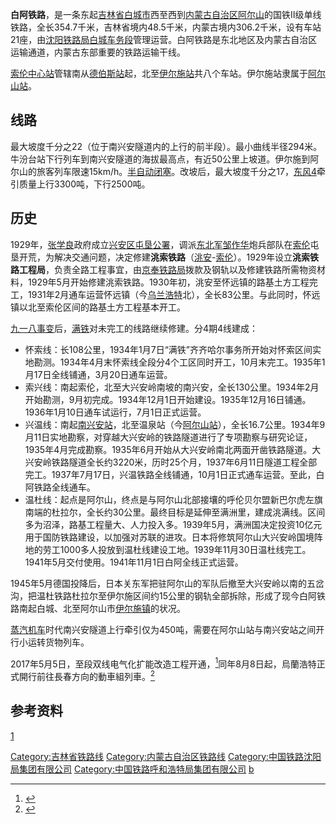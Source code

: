 {{Infobox rail system-route
|rail_name=白阿铁路
|other_name=
|name_bgcolor=
|min_width=
|box_width=
|style=
|banner_color=blue
|sec_banner_color=
|third_banner_color=
|logo_filename=
|logo_width=
|logo_bgcolor=
|logo_alt=
|logo_note=
|image=
|imageSize=
|caption=
|code_name=
|locale={{CHN}}[[吉林省|吉林省]]、[[内蒙古自治区|内蒙古自治区]]
|service_type=[[货物列车|货运]]为主、兼顾[[旅客列车|客运]]
|status=营运中
|network=
|stations=38
|start=[[白城站|白城站]]、[[伊尔灺站|伊尔灺站]]
|lines=
|main_route=
|secondary_route=
|branch_route=
|standard=国铁I级
|character=
|other_systems=
|main_stations=[[白城站|白城站]]、[[乌兰浩特站|乌兰浩特站]]、[[阿尔山站|阿尔山站]]
|constructor=
|system_length=354.7 km
|length_in_operation=
|total_length=
|tracklength=
|track=2（[[雙线铁路|雙线铁路]]）
|average_station_distance=
|max_speed=160km/h
|orbital_plane=
|track_gauge={{standard gauge}}（[[标准轨|标准轨]]）
|distance_between_mainlines=
|min_radius=294 m
|max_grade=22‰
|elevation=
|control=
|block_signal=
|engine=接觸網供電：50Hz 25kV 白城至烏蘭浩特段<br>內燃非電氣化：烏蘭浩特至阿尔山段
|electrified=
|rollingstock=
|fleet_size=
|begin_operation=
|end_operation=
|operation_note=
|open_operation=
|time_first=
|time_last=
|ridership=
|owner=
|operator=
|franchise=
|hq=
|key_person=
|website=
|route_map={{bs-map|inline=1|map=
CONTg~~ ~~ ~~ ~~{{RoutemapRoute|Licon=u|[[长白铁路|长白铁路]]往[[长春站|长春]]方向}}
\ABZg+l\CONTfq~~ ~~ ~~ ~~{{RoutemapRoute|Licon=r|[[平齐铁路|平齐铁路]]往[[四平站|四平]]方向}}
BHF~~0~~[[白城站|白城站]]
CONTgq\ABZgr\~~ ~~ ~~ ~~{{RoutemapRoute|Licon=l|[[平齐铁路|平齐铁路]]往[[齐齐哈尔站|齐齐哈尔]]方向}}
\HST\~~15~~[[五家户站|五家户站]]
\HST\~~20~~[[平台站|平台站]]
\HST\~~29~~[[平安镇站|平安镇站]]
\HST\~~ ~~[[新李家站|新李家站]]
\HST\~~45~~[[镇西站|镇西站]]
\HST\~~54~~[[葛根庙站|葛根庙站]]
\HST\~~61~~[[卫东站|卫东站]]
\HST\~~69~~[[宁家站|宁家站]]
\BHF\~~83~~[[乌兰浩特站|乌兰浩特站]]
\HST\~~ ~~[[乌兰浩特北站|乌兰浩特北站]]
\HST\~~99~~[[湖南站|湖南站]]
\HST\~~115~~[[归流河站|归流河站]]
\HST\~~ ~~[[忙罕屯站|忙罕屯站]]
\HST\~~ ~~[[胜利站(内蒙古自治区)|胜利站]]
\HST\~~130~~[[哈拉黑站|哈拉黑站]]
\HST\~~138~~[[宝门乡站|宝门乡站]]
\HST\~~ ~~[[宝门站|宝门站]]
\ABZgl\CONTfq~~ ~~ ~~ ~~{{RoutemapRoute|Licon=r|[[锡乌铁路|锡乌铁路]]往[[锡林浩特站|锡林浩特]]方向}}
\HST\~~149~~[[大石寨站|大石寨站]]
\HST\~~161~~[[猛鹫山站|猛鹫山站]]
\HST\~~174~~[[德伯斯站|德伯斯站]]
\HST\~~183~~[[景阳屯站|景阳屯站]]
\HST\~~191~~[[索伦站|索伦站]]
\HST\~~201~~[[丰林站|丰林站]]
\HST\~~208~~[[白海站|白海站]]
\HST\~~ ~~[[兴隆沟站|兴隆沟站]]
\HST\~~222~~[[金银沟站|金银沟站]]
\HST\~~228~~[[明水河站|明水河站]]
\HST\~~238~~[[西口站|西口站]]
\HST\~~ ~~[[双桥站(内蒙古自治区)|双桥站]]
\HST\~~ ~~[[绿水站(内蒙古自治区)|绿水站]]
\HST\~~272~~[[五叉沟站|五叉沟站]]
\HST\~~286~~[[牛汾台站|牛汾台站]]
\HST\~~ ~~[[光顶山站|光顶山站]]
\HST\~~313~~[[白狼站|白狼站]]
\HST\~~321~~[[南兴安站|南兴安站]]
\HST\~~325~~[[北兴安站|北兴安站]]
\HST\~~337~~[[阿尔山站|阿尔山站]]
KHSTaq\ABZgr\~~354~~[[伊尔灺站|伊尔灺站]]
\CONTf\~~ ~~ ~~ ~~{{RoutemapRoute|Licon=d|[[两伊铁路|两伊铁路]]往[[伊敏站|伊敏]]方向}}
}}
}}

'''白阿铁路'''，是一条东起[[吉林省|吉林省]][[白城市|白城市]]西至西到[[内蒙古自治区|内蒙古自治区]][[阿尔山|阿尔山]]的国铁Ⅱ级单线铁路，全长354.7千米，吉林省境内48.5千米，内蒙古境内306.2千米，设有车站21座，由[[沈阳铁路局|沈阳铁路局]][[白城车务段|白城车务段]]管理运营。白阿铁路是东北地区及内蒙古自治区运输通道，内蒙古东部重要的铁路运输干线。

[[索伦站|索伦中心站]]管辖南从[[德伯斯站|德伯斯站]]起，北至[[伊尔施站|伊尔施站]]共八个车站。伊尔施站隶属于[[阿尔山站|阿尔山站]]。
==线路==
最大坡度千分之22（位于南兴安隧道内的上行的前半段）。最小曲线半径294米。牛汾台站下行列车到南兴安隧道的海拔最高点，有近50公里上坡道。伊尔施到阿尔山的旅客列车限速15km/h。[[半自动闭塞|半自动闭塞]]。改坡后，最大坡度千分之17，[[DF4|东风4]]牵引质量上行3300吨，下行2500吨。
==历史==
1929年，[[张学良|张学良]]政府成立[[兴安区屯垦公署|兴安区屯垦公署]]，调派[[东北军|东北军]][[邹作华|邹作华]]炮兵部队在[[索伦县|索伦]]屯垦开荒，为解决交通问题，决定修建'''洮索铁路'''（[[洮安縣|洮安]]-[[索伦县|索伦]]）。1929年设立'''洮索铁路工程局'''，负责全路工程事宜，由[[京奉铁路|京奉铁路局]]拨款及钢轨以及修建铁路所需物资材料，1929年5月开始修建洮索铁路。1930年初，洮安至怀远镇的路基土方工程完工，1931年2月通车运营怀远镇（今[[乌兰浩特|乌兰浩特]]北），全长83公里。与此同时，怀远镇以北至索伦区间的路基土方工程基本开工。

[[九一八事变|九一八事变]]后，[[满铁|满铁]]对未完工的线路继续修建。分4期4线建成：
* 怀索线：长108公里，1934年1月7日“满铁”齐齐哈尔事务所开始对怀索区间实地勘测。1934年4月末怀索线全段分4个工区同时开工，10月末完工。1935年1月17日全线铺通，3月20日通车运营。
* 索兴线：南起索伦，北至大兴安岭南坡的南兴安，全长130公里。1934年2月开始勘测，9月初完成。1934年12月1日开始建设。1935年12月16日铺通。1936年1月10日通车试运行，7月1日正式运营。
* 兴温线：南起[[南兴安站|南兴安站]]，北至温泉站（今[[阿尔山站|阿尔山站]]），全长16.7公里。1934年9月11日实地勘察，对穿越大兴安岭的铁路隧道进行了专项勘察与研究论证，1935年4月完成勘察。1935年6月开始从大兴安岭南北两面开凿铁路隧道。大兴安岭铁路隧道全长约3220米，历时25个月，1937年6月11日隧道工程全部完工。1937年7月17日，兴温铁路全线铺通，10月1日正式通车运营。至此，白阿铁路全线通车。
* 温杜线：起点是阿尔山，终点是与阿尔山北部接壤的呼伦贝尔盟新巴尔虎左旗南端的杜拉尔，全长约30公里。最终目标是延伸至满洲里，建成洮满线。区间多为沼泽，路基工程量大、人力投入多。1939年5月，满洲国决定投资10亿元用于国防铁路建设，以加强对苏联的进攻。日本将修筑阿尔山大兴安岭国境阵地的劳工1000多人投放到温杜线建设工地。1939年11月30日温杜线完工。1941年5月交付使用。1941年11月1日白阿全线正式运营。 
1945年5月德国投降后，日本关东军把驻阿尔山的军队后撤至大兴安岭以南的五岔沟，把温杜铁路杜拉尔至伊尔施区间约15公里的钢轨全部拆除，形成了现今白阿铁路南起白城、北至阿尔山市[[伊尔施镇|伊尔施镇]]的状况。

[[蒸汽机车|蒸汽机车]]时代南兴安隧道上行牵引仅为450吨，需要在阿尔山站与南兴安站之间开行小运转货物列车。

2017年5月5日，{{站|葛根庙}}至{{站|乌兰浩特}}段双线电气化扩能改造工程开通，<ref>{{cite news|author=杨滨; 王宾|url=http://www.peoplerail.com/rmtd2016/content/2017-05/10/content_22187.htm|title=白阿铁路葛根庙至乌兰浩特扩能改造双线开通|publisher=[[人民铁道|人民铁道]]|date=2017-05-10|accessdate=2017-07-14|archive-date=2017-10-08|archive-url=https://web.archive.org/web/20171008181118/http://www.peoplerail.com/rmtd2016/content/2017-05/10/content_22187.htm|dead-url=no}}</ref>同年8月8日起，烏蘭浩特正式開行前往長春方向的動車組列車。<ref>{{cite news|author=杨滨; 王宾|url=http://www.jlradio.cn/html/2/2017/8/8/177380.html|title=长白乌铁路正式开通运营 白城等地迈入动车时代|publisher=吉林广播网|date=2017-08-08|accessdate=2017-10-08|archive-date=2017-10-08|archive-url=https://web.archive.org/web/20171008183025/http://www.jlradio.cn/html/2/2017/8/8/177380.html|dead-url=no}}</ref>
 
== 参考资料 ==
[http://wap.china-railway.com.cn/tlwh/tlbwg/201812/t20181217_91096.html] {{Wayback|url=http://wap.china-railway.com.cn/tlwh/tlbwg/201812/t20181217_91096.html |date=20191219003825 }}{{reflist}}

{{白阿铁路}}
{{中国铁路}}

[[Category:吉林省铁路线|Category:吉林省铁路线]]
[[Category:内蒙古自治区铁路线|Category:内蒙古自治区铁路线]]
[[Category:中国铁路沈阳局集团有限公司|Category:中国铁路沈阳局集团有限公司]]
[[Category:中国铁路呼和浩特局集团有限公司|Category:中国铁路呼和浩特局集团有限公司]]
[[Category:满洲国国有铁道|b]]
